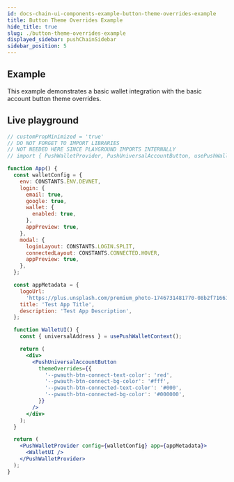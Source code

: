 ```yaml
---
id: docs-chain-ui-components-example-button-theme-overrides-example
title: Button Theme Overrides Example
hide_title: true
slug: ./button-theme-overrides-example
displayed_sidebar: pushChainSidebar
sidebar_position: 5
---
```


## Example

This example demonstrates a basic wallet integration with the basic account button theme overrides.

## Live playground

```jsx live
// customPropMinimized = 'true'
// DO NOT FORGET TO IMPORT LIBRARIES
// NOT NEEDED HERE SINCE PLAYGROUND IMPORTS INTERNALLY
// import { PushWalletProvider, PushUniversalAccountButton, usePushWalletContext, CONSTANTS } from '@pushchain/ui-kit';

function App() {
  const walletConfig = {
    env: CONSTANTS.ENV.DEVNET,
    login: {
      email: true,
      google: true,
      wallet: {
        enabled: true,
      },
      appPreview: true,
    },
    modal: {
      loginLayout: CONSTANTS.LOGIN.SPLIT,
      connectedLayout: CONSTANTS.CONNECTED.HOVER,
      appPreview: true,
    },
  };

  const appMetadata = {
    logoUrl:
      'https://plus.unsplash.com/premium_photo-1746731481770-08b2f71661d0?q=80&w=2671&auto=format&fit=crop&ixlib=rb-4.1.0&ixid=M3wxMjA3fDB8MHxwaG90by1wYWdlfHx8fGVufDB8fHx8fA%3D%3D',
    title: 'Test App Title',
    description: 'Test App Description',
  };

  function WalletUI() {
    const { universalAddress } = usePushWalletContext();

    return (
      <div>
        <PushUniversalAccountButton
          themeOverrides={{
            '--pwauth-btn-connect-text-color': 'red',
            '--pwauth-btn-connect-bg-color': '#fff',
            '--pwauth-btn-connected-text-color': '#000',
            '--pwauth-btn-connected-bg-color': '#000000',
          }}
        />
      </div>
    );
  }

  return (
    <PushWalletProvider config={walletConfig} app={appMetadata}>
      <WalletUI />
    </PushWalletProvider>
  );
}
```
